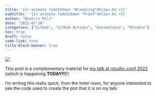 ```yaml
---
title: '{{< animate fadeInDown "Wrangling"delay=.6s >}}'
subtitle:  '{{< animate fadeInDown "Proof"delay=.6s >}}'
author: "Beatriz Milz"
date: "2022-07-28"
categories: ["GitHub", "GitHub Actions", "Automations", "RStudio"]
toc: true
draft: false
code-link: true
title-block-banner: true
---
```



![](images/appleintel.png){fig-align="center"}

This post is a complementary material for [my talk at rstudio::conf 2022](https://beamilz.com/talks/en/2022-rstudio-conf/) (which is happening **TODAY!!!**)!

I'm writing this really quick, from the hotel room, for anyone interested to see the code used to create the plot that it is on my talk:



